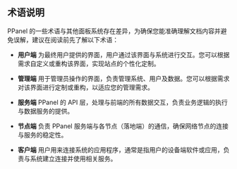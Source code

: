 ## 术语说明

PPanel 的一些术语与其他面板系统存在差异，为确保您能准确理解文档内容并避免误解，建议在阅读前先了解以下术语：

- **用户端**
  为最终用户提供的界面，用户通过该界面与系统进行交互。您可以根据需求自定义或重构该界面，实现站点的个性化定制。

- **管理端**
  用于管理员操作的界面，负责管理系统、用户及数据。您可以根据需求对该界面进行定制或重构，以适应您的管理需求。

- **服务端**
  PPanel 的 API 层，处理与前端的所有数据交互，负责业务逻辑的执行与数据服务的提供。

- **节点端**
  负责 PPanel 服务端与各节点（落地端）的通信，确保网络节点的连接与服务的稳定性。

- **客户端**
  用户用来连接系统的应用程序，通常是指用户的设备端软件或应用，负责与系统建立连接并使用相关服务。
